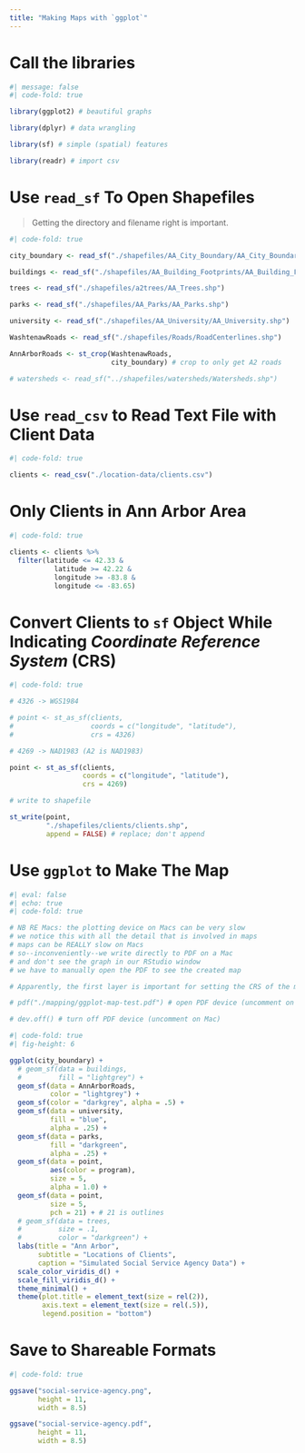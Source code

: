 ```yaml
---
title: "Making Maps with `ggplot`"
---
```


# Call the libraries

```r
#| message: false
#| code-fold: true

library(ggplot2) # beautiful graphs

library(dplyr) # data wrangling

library(sf) # simple (spatial) features

library(readr) # import csv

```

# Use `read_sf` To Open Shapefiles

> Getting the directory and filename right is important.


```r
#| code-fold: true

city_boundary <- read_sf("./shapefiles/AA_City_Boundary/AA_City_Boundary.shp")

buildings <- read_sf("./shapefiles/AA_Building_Footprints/AA_Building_Footprints.shp")

trees <- read_sf("./shapefiles/a2trees/AA_Trees.shp")

parks <- read_sf("./shapefiles/AA_Parks/AA_Parks.shp")

university <- read_sf("./shapefiles/AA_University/AA_University.shp")

WashtenawRoads <- read_sf("./shapefiles/Roads/RoadCenterlines.shp")

AnnArborRoads <- st_crop(WashtenawRoads, 
                         city_boundary) # crop to only get A2 roads

# watersheds <- read_sf("../shapefiles/watersheds/Watersheds.shp")

```

# Use `read_csv` to Read Text File with Client Data

```r
#| code-fold: true

clients <- read_csv("./location-data/clients.csv")

```

# Only Clients in Ann Arbor Area

```r
#| code-fold: true

clients <- clients %>% 
  filter(latitude <= 42.33 &
           latitude >= 42.22 &
           longitude >= -83.8 &
           longitude <= -83.65)

```

# Convert Clients to `sf` Object While Indicating *Coordinate Reference System* (CRS)

```r
#| code-fold: true

# 4326 -> WGS1984

# point <- st_as_sf(clients,
#                   coords = c("longitude", "latitude"),
#                   crs = 4326)

# 4269 -> NAD1983 (A2 is NAD1983)

point <- st_as_sf(clients, 
                  coords = c("longitude", "latitude"), 
                  crs = 4269) 

# write to shapefile

st_write(point, 
         "./shapefiles/clients/clients.shp",
         append = FALSE) # replace; don't append

```

# Use `ggplot` to Make The Map

```r
#| eval: false
#| echo: true
#| code-fold: true

# NB RE Macs: the plotting device on Macs can be very slow
# we notice this with all the detail that is involved in maps
# maps can be REALLY slow on Macs
# so--inconveniently--we write directly to PDF on a Mac
# and don't see the graph in our RStudio window
# we have to manually open the PDF to see the created map

# Apparently, the first layer is important for setting the CRS of the map

# pdf("./mapping/ggplot-map-test.pdf") # open PDF device (uncomment on Mac)

# dev.off() # turn off PDF device (uncomment on Mac)

```


```r
#| code-fold: true
#| fig-height: 6

ggplot(city_boundary) +
  # geom_sf(data = buildings,
  #         fill = "lightgrey") +
  geom_sf(data = AnnArborRoads, 
          color = "lightgrey") +
  geom_sf(color = "darkgrey", alpha = .5) +
  geom_sf(data = university, 
          fill = "blue", 
          alpha = .25) + 
  geom_sf(data = parks, 
          fill = "darkgreen", 
          alpha = .25) +
  geom_sf(data = point, 
          aes(color = program), 
          size = 5, 
          alpha = 1.0) +
  geom_sf(data = point, 
          size = 5, 
          pch = 21) + # 21 is outlines
  # geom_sf(data = trees, 
  #         size = .1,
  #         color = "darkgreen") +
  labs(title = "Ann Arbor",
       subtitle = "Locations of Clients",
       caption = "Simulated Social Service Agency Data") +
  scale_color_viridis_d() +
  scale_fill_viridis_d() +
  theme_minimal() +
  theme(plot.title = element_text(size = rel(2)), 
        axis.text = element_text(size = rel(.5)),
        legend.position = "bottom") 

```

# Save to Shareable Formats

```r
#| code-fold: true

ggsave("social-service-agency.png", 
       height = 11, 
       width = 8.5)

ggsave("social-service-agency.pdf", 
       height = 11, 
       width = 8.5)

```





